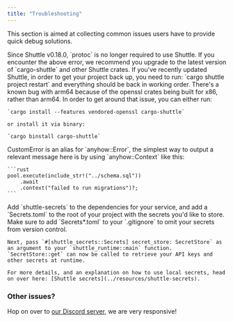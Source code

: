 ```yaml
---
title: "Troubleshooting"
---
```


This section is aimed at collecting common issues users have to provide quick debug solutions.

<AccordionGroup>
  <Accordion title="I get an error about protoc not being installed, or protoc being the wrong version.">
    Since Shuttle v0.18.0, `protoc` is no longer required to use Shuttle. If you encounter the above error,
    we recommend you upgrade to the latest version of `cargo-shuttle` and other Shuttle crates.
  </Accordion>
  <Accordion title="I've updated Shuttle and my project isn't working anymore.">
    If you've recently updated Shuttle, in order to get your project back up, you need to run:
    `cargo shuttle project restart` and everything should be back in working order.
  </Accordion>
  <Accordion title="I'm struggling to install Shuttle on my M1/M2 Mac, what should I do?">
    There's a known bug with arm64 because of the openssl crates being built for x86, rather than arm64. In order to get around that issue, you can either run:

    `cargo install --features vendored-openssl cargo-shuttle`

    or install it via binary:

    `cargo binstall cargo-shuttle`
  </Accordion>
  <Accordion title="How can I return custom errors with Shuttle?">
    CustomError is an alias for `anyhow::Error`, the simplest way to output a relevant message here is by using `anyhow::Context` like this:

    ```rust
    pool.execute(include_str!("../schema.sql"))
        .await
        .context("failed to run migrations")?;
    ```
  </Accordion>
  <Accordion title="How can I handle environment variables?">
    Add `shuttle-secrets` to the dependencies for your service, and add a `Secrets.toml` to the root of your project with the secrets you'd like to store. Make sure to add `Secrets*.toml` to your `.gitignore` to omit your secrets from version control.

    Next, pass `#[shuttle_secrets::Secrets] secret_store: SecretStore` as an argument to your `shuttle_runtime::main` function. `SecretStore::get` can now be called to retrieve your API keys and other secrets at runtime.

    For more details, and an explanation on how to use local secrets, head on over here: [Shuttle secrets](../resources/shuttle-secrets).
  </Accordion>
</AccordionGroup>

### Other issues?

Hop on over to [our Discord server](https://github.com/shuttle-hq/shuttle), we are very responsive!
